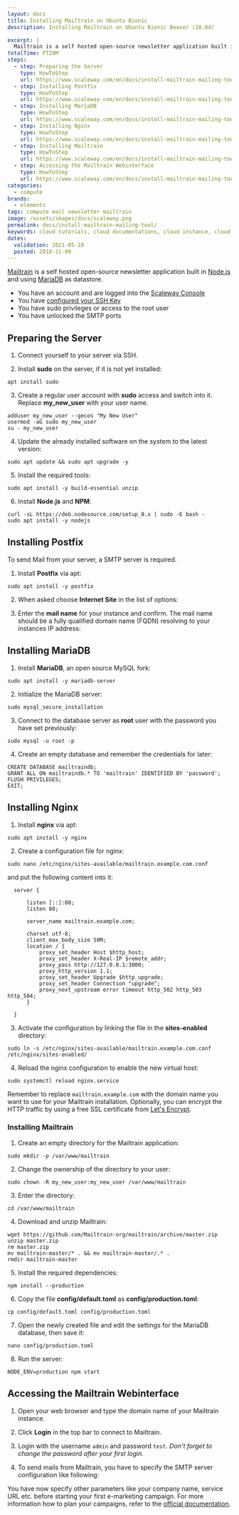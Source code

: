 ```yaml
---
layout: docs
title: Installing Mailtrain on Ubuntu Bionic
description: Installing Mailtrain on Ubuntu Bionic Beaver (18.04)

excerpt: |
  Mailtrain is a self hosted open-source newsletter application built in Node.js and using MariaDB as datastore.
totalTime: PT20M
steps:
  - step: Preparing the Server
    type: HowToStep
    url: https://www.scaleway.com/en/docs/install-mailtrain-mailing-tool/#-Preparing-the-Server
  - step: Installing Postfix
    type: HowToStep
    url: https://www.scaleway.com/en/docs/install-mailtrain-mailing-tool/#-Installing-Postfix
  - step: Installing MariaDB
    type: HowToStep
    url: https://www.scaleway.com/en/docs/install-mailtrain-mailing-tool/#-Installing-MariaDB
  - step: Installing Nginx
    type: HowToStep
    url: https://www.scaleway.com/en/docs/install-mailtrain-mailing-tool/#-Installing-Nginx
  - step: Installing Mailtrain
    type: HowToStep
    url: https://www.scaleway.com/en/docs/install-mailtrain-mailing-tool/#-Installing-Mailtrain
  - step: Accessing the Mailtrain Webinterface
    type: HowToStep
    url: https://www.scaleway.com/en/docs/install-mailtrain-mailing-tool/#-Accessing-the-Mailtrain-Webinterface
categories:
  - compute
brands:
  - elements
tags: compute mail newsletter mailtrain
image: /assets/images/docs/scaleway.png
permalink: docs/install-mailtrain-mailing-tool/
keywords: cloud tutorials, cloud documentations, cloud instance, cloud hosting, ubuntu server, debian server, linux server, IAAS, baremetal, scalability, ARM, physical server, dedicated server, physicalization, server, storage, plex, mediaserver, media, streaming, object storage
dates:
  validation: 2021-05-10
  posted: 2018-11-09
---
```


[Mailtrain](https://mailtrain.org/) is a self hosted open-source newsletter application built in [Node.js](https://nodejs.org/en/) and using [MariaDB](https://www.scaleway.com/docs/how-to-install-mariadb-on-ubuntu/) as datastore.

<Message type="requirement">

  - You have an account and are logged into the [Scaleway Console](https://console.scaleway.com)
  - You have [configured your SSH Key](/console/my-project/how-to/create-ssh-key)
  - You have sudo privileges or access to the root user
  - You have unlocked the SMTP ports

</Message>

## Preparing the Server

1. Connect yourself to your server via SSH.

2. Install **sudo** on the server, if it is not yet installed:

  ```
  apt install sudo
  ```

3. Create a regular user account with **sudo** access and switch into it. Replace **my_new_user** with your user name.

  ```
  adduser my_new_user --gecos "My New User"
  usermod -aG sudo my_new_user
  su - my_new_user
  ```

4. Update the already installed software on the system to the latest version:

  ```
  sudo apt update && sudo apt upgrade -y
  ```

5. Install the required tools:

  ```
  sudo apt install -y build-essential unzip
  ```

6. Install **Node.js** and **NPM**:

  ```
  curl -sL https://deb.nodesource.com/setup_8.x | sudo -E bash -
  sudo apt install -y nodejs
  ```

## Installing Postfix

To send Mail from your server, a SMTP server is required.

1. Install **Postfix** via apt:

  ```
  sudo apt install -y postfix
  ```

2. When asked choose **Internet Site** in the list of options:

  <Lightbox src="scaleway-postfix_internet_site.png" alt="" />

3. Enter the **mail name** for your instance and confirm. The mail name should be a fully qualified domain name (FQDN) resolving to your instances IP address:

  <Lightbox src="scaleway-postfix_mail_name.png" alt="" />

## Installing MariaDB

1. Install **MariaDB**, an open source MySQL fork:

  ```
  sudo apt install -y mariadb-server
  ```

2. Initialize the MariaDB server:

  ```
  sudo mysql_secure_installation
  ```

3. Connect to the database server as **root** user with the password you have set previously:

  ```
  sudo mysql -u root -p
  ```

4. Create an empty database and remember the credentials for later:

  ```
  CREATE DATABASE mailtraindb;
  GRANT ALL ON mailtraindb.* TO 'mailtrain' IDENTIFIED BY 'password';
  FLUSH PRIVILEGES;
  EXIT;
  ```

## Installing Nginx

1. Install **nginx** via apt:

  ```
  sudo apt install -y nginx
  ```

2. Create a configuration file for nginx:

  ```
  sudo nano /etc/nginx/sites-available/mailtrain.example.com.conf
  ```

  and put the following content into it:

  ```
    server {

        listen [::]:80;
        listen 80;

        server_name mailtrain.example.com;

        charset utf-8;
        client_max_body_size 50M;
        location / {
            proxy_set_header Host $http_host;
            proxy_set_header X-Real-IP $remote_addr;
            proxy_pass http://127.0.0.1:3000;
            proxy_http_version 1.1;
            proxy_set_header Upgrade $http_upgrade;
            proxy_set_header Connection "upgrade";
            proxy_next_upstream error timeout http_502 http_503 http_504;
        }

    }
  ```

3. Activate the configuration by linking the file in the **sites-enabled** directory:

  ```
  sudo ln -s /etc/nginx/sites-available/mailtrain.example.com.conf /etc/nginx/sites-enabled/
  ```

4. Reload the nginx configuration to enable the new virtual host:

  ```
  sudo systemctl reload nginx.service
  ```

<Message type="important">

  Remember to replace `mailtrain.example.com` with the domain name you want to use for your Mailtrain installation. Optionally, you can encrypt the HTTP traffic by using a free SSL certificate from [Let's Encrypt](/tutorials/installation-lemp-ubuntu-bionic#configuring-ssl-with-let's-encrypt).

</Message>


### Installing Mailtrain

1. Create an empty directory for the Mailtrain application:

  ```
  sudo mkdir -p /var/www/mailtrain
  ```

2. Change the ownership of the directory to your user:

  ```
  sudo chown -R my_new_user:my_new_user /var/www/mailtrain
  ```

3. Enter the directory:

  ```
  cd /var/www/mailtrain
  ```

4. Download and unzip Mailtrain:

  ```
  wget https://github.com/Mailtrain-org/mailtrain/archive/master.zip
  unzip master.zip
  rm master.zip
  mv mailtrain-master/* . && mv mailtrain-master/.* .
  rmdir mailtrain-master
  ```

5. Install the required dependencies:

  ```
  npm install --production
  ```

6. Copy the file **config/default.toml** as **config/production.toml**:

  ```
  cp config/default.toml config/production.toml
  ```

7. Open the newly created file and edit the settings for the MariaDB database, then save it:

  ```
  nano config/production.toml
  ```

8. Run the server:

  ```
  NODE_ENV=production npm start
  ```

## Accessing the Mailtrain Webinterface

1. Open your web browser and type the domain name of your Mailtrain instance.

2. Click **Login** in the top bar to connect to Mailtrain.

  <Lightbox src="scaleway-mailtrain_login.png" alt="" />

3. Login with the username `admin` and password `test`. _Don't forget to change the password after your first login._

4. To send mails from Mailtrain, you have to specify the SMTP server configuration like following:

  <Lightbox src="scaleway-mailtrain_mailer_settings.png" alt="" />

You have now specify other parameters like your company name, service URL etc. before starting your first e-marketing campaign. For more information how to plan your campaigns, refer to the [official documentation](https://github.com/Mailtrain-org/mailtrain/wiki).
